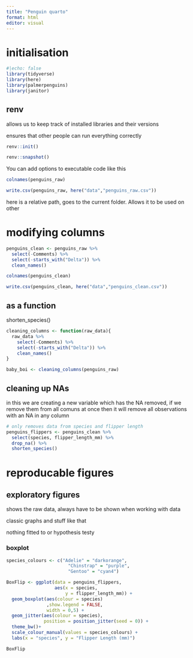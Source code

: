 ```yaml
---
title: "Penguin quarto"
format: html
editor: visual
---
```


# initialisation

```r
#|echo: false
library(tidyverse)
library(here)
library(palmerpenguins)
library(janitor)
```

## renv

allows us to keep track of installed libraries and their versions

ensures that other people can run everything correctly

```r
renv::init()
```

```r
renv::snapshot()
```

You can add options to executable code like this

```r
colnames(penguins_raw)
```

```r
write.csv(penguins_raw, here("data","penguins_raw.csv"))
```

here is a relative path, goes to the current folder. Allows it to be used on other

# modifying columns

```r
penguins_clean <- penguins_raw %>% 
  select(-Comments) %>% 
  select(-starts_with("Delta")) %>% 
  clean_names()

colnames(penguins_clean)

write.csv(penguins_clean, here("data","penguins_clean.csv"))
```

## as a function

shorten_species()

```r
cleaning_columns <- function(raw_data){
  raw_data %>% 
    select(-Comments) %>% 
    select(-starts_with("Delta")) %>% 
    clean_names()
}

baby_boi <- cleaning_columns(penguins_raw)
```

## cleaning up NAs

in this we are creating a new variable which has the NA removed, if we remove them from all comuns at once then it will remove all observations with an NA in any column

```r
# only removes data from species and flipper length
penguins_flippers <- penguins_clean %>%
  select(species, flipper_length_mm) %>%
  drop_na() %>% 
  shorten_species()
```

# reproducable figures

## exploratory figures

shows the raw data, always have to be shown when working with data

classic graphs and stuff like that

nothing fitted to or hypothesis testy

### boxplot

```r
species_colours <- c("Adelie" = "darkorange",
                       "Chinstrap" = "purple",
                       "Gentoo" = "cyan4")

BoxFlip <- ggplot(data = penguins_flippers, 
                  aes(x = species, 
                      y = flipper_length_mm)) +
  geom_boxplot(aes(colour = species)
               ,show.legend = FALSE,
               width = 0,5) +
  geom_jitter(aes(colour = species), 
              position = position_jitter(seed = 0)) +
  theme_bw()+
  scale_colour_manual(values = species_colours) +
  labs(x = "species", y = "Flipper Length (mm)")

BoxFlip
```
